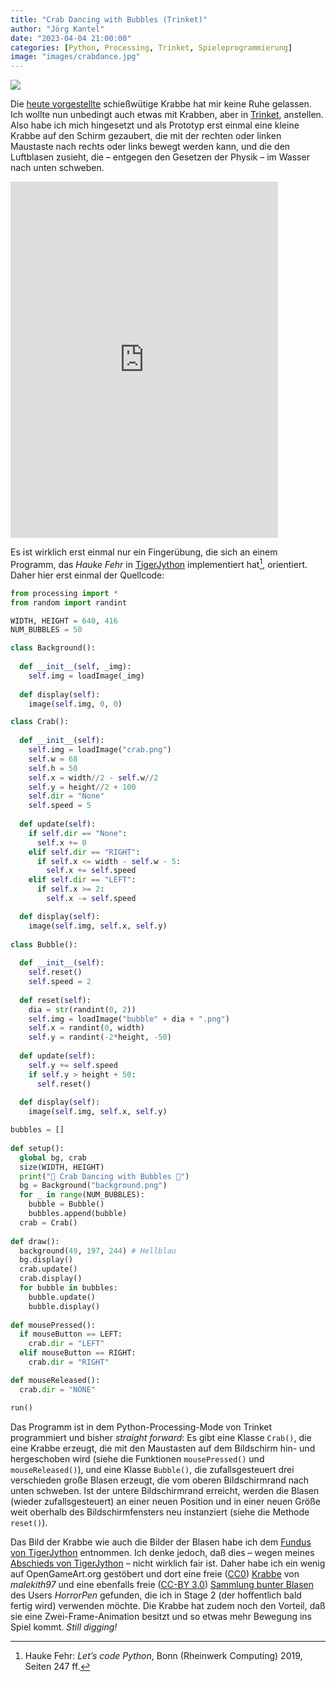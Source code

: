 ```yaml
---
title: "Crab Dancing with Bubbles (Trinket)"
author: "Jörg Kantel"
date: "2023-04-04 21:00:00"
categories: [Python, Processing, Trinket, Spieleprogrammierung]
image: "images/crabdance.jpg"
---
```


[![](images/crabdance-b.jpg)](https://www.flickr.com/photos/schockwellenreiter/52791136884/)

Die [heute vorgestellte](https://kantel.github.io/posts/2023040401_spiele_und_programmierung/) schießwütige Krabbe hat mir keine Ruhe gelassen. Ich wollte nun unbedingt auch etwas mit Krabben, aber in [Trinket](http://cognitiones.kantel-chaos-team.de/programmierung/python/trinket.html), anstellen. Also habe ich mich hingesetzt und als Prototyp erst einmal eine kleine Krabbe auf den Schirm gezaubert, die mit der rechten oder linken Maustaste nach rechts oder links bewegt werden kann, und die den Luftblasen zusieht, die -- entgegen den Gesetzen der Physik -- im Wasser nach unten schweben.

<iframe src="https://trinket.io/embed/python/bdb2a4a880?outputOnly=true&runOption=run&start=result" width="85%" height="570" frameborder="0" marginwidth="0" marginheight="0" allowfullscreen></iframe>

Es ist wirklich erst einmal nur ein Fingerübung, die sich an einem Programm, das *Hauke Fehr* in [TigerJython](http://cognitiones.kantel-chaos-team.de/programmierung/python/tigerjython.html) implementiert hat[^1], orientiert. Daher hier erst einmal der Quellcode:

[^1]: Hauke Fehr: *Let's code Python*, Bonn (Rheinwerk Computing) 2019, Seiten 247 ff.

~~~python
from processing import *
from random import randint

WIDTH, HEIGHT = 640, 416
NUM_BUBBLES = 50

class Background():
  
  def __init__(self, _img):
    self.img = loadImage(_img)
    
  def display(self):
    image(self.img, 0, 0)

class Crab():
  
  def __init__(self):
    self.img = loadImage("crab.png")
    self.w = 68
    self.h = 50
    self.x = width//2 - self.w//2
    self.y = height//2 + 100
    self.dir = "None"
    self.speed = 5
    
  def update(self):
    if self.dir == "None":
      self.x += 0
    elif self.dir == "RIGHT":
      if self.x <= width - self.w - 5:
        self.x += self.speed
    elif self.dir == "LEFT":
      if self.x >= 2:
        self.x -= self.speed

  def display(self):
    image(self.img, self.x, self.y)
    
class Bubble():
  
  def __init__(self):
    self.reset()
    self.speed = 2
    
  def reset(self):
    dia = str(randint(0, 2))
    self.img = loadImage("bubble" + dia + ".png")
    self.x = randint(0, width)
    self.y = randint(-2*height, -50)
  
  def update(self):
    self.y += self.speed
    if self.y > height + 50:
      self.reset()
    
  def display(self):
    image(self.img, self.x, self.y)

bubbles = []
    
def setup():
  global bg, crab
  size(WIDTH, HEIGHT)
  print("🐠 Crab Dancing with Bubbles 🐡")
  bg = Background("background.png")
  for _ in range(NUM_BUBBLES):
    bubble = Bubble()
    bubbles.append(bubble)
  crab = Crab()
  
def draw():
  background(49, 197, 244) # Hellblau
  bg.display()
  crab.update()
  crab.display()
  for bubble in bubbles:
    bubble.update()
    bubble.display()
  
def mousePressed():
  if mouseButton == LEFT:
    crab.dir = "LEFT"
  elif mouseButton == RIGHT:
    crab.dir = "RIGHT"

def mouseReleased():
  crab.dir = "NONE"

run()
~~~

Das Programm ist in dem Python-Processing-Mode von Trinket programmiert und bisher *straight forward*: Es gibt eine Klasse `Crab()`, die eine Krabbe erzeugt, die mit den Maustasten auf dem Bildschirm hin- und hergeschoben wird (siehe die Funktionen `mousePressed()` und `mouseReleased()`), und eine Klasse `Bubble()`, die zufallsgesteuert drei verschieden große Blasen erzeugt, die vom oberen Bildschirmrand nach unten schweben. Ist der untere Bildschirmrand erreicht, werden die Blasen (wieder zufallsgesteuert) an einer neuen Position und in einer neuen Größe weit oberhalb des Bildschirmfensters neu instanziert (siehe die Methode `reset()`).

Das Bild der Krabbe wie auch die Bilder der Blasen habe ich dem [Fundus von TigerJython](https://www.tigerjython4kids.ch/index.php?inhalt_links=turtle/navigation.inc.php&inhalt_mitte=sprites.html) entnommen. Ich denke jedoch, daß dies -- wegen meines [Abschieds von TigerJython](http://blog.schockwellenreiter.de/2022/10/2022103001.html) -- nicht wirklich fair ist. Daher habe ich ein wenig auf OpenGameArt.org gestöbert und dort eine freie ([CC0](http://creativecommons.org/publicdomain/zero/1.0/)) [Krabbe](https://opengameart.org/content/crab) von *malekith97* und eine ebenfalls freie ([CC-BY 3.0](http://creativecommons.org/licenses/by/3.0/)) [Sammlung bunter Blasen](https://opengameart.org/content/bubbles8-colors) des Users *HorrorPen* gefunden, die ich in Stage 2 (der hoffentlich bald fertig wird) verwenden möchte. Die Krabbe hat zudem noch den Vorteil, daß sie eine Zwei-Frame-Animation besitzt und so etwas mehr Bewegung ins Spiel kommt. *Still digging!*